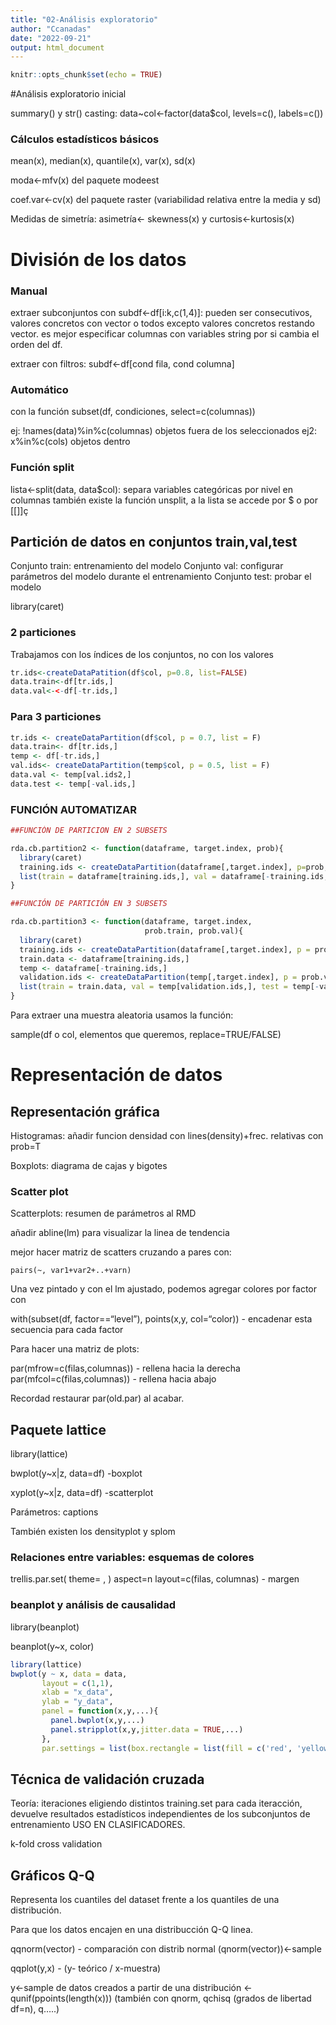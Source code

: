 ```yaml
---
title: "02-Análisis exploratorio"
author: "Ccanadas"
date: "2022-09-21"
output: html_document
---
```


```r
knitr::opts_chunk$set(echo = TRUE)
```

#Análisis exploratorio inicial

summary() y str()
casting: data~col<-factor(data$col, levels=c(), labels=c())

### Cálculos estadísticos básicos

mean(x), median(x), quantile(x), var(x), sd(x)

moda<-mfv(x) del paquete modeest

coef.var<-cv(x) del paquete raster (variabilidad relativa entre la media y sd)

Medidas de simetría: asimetría<- skewness(x) y curtosis<-kurtosis(x)




# División de los datos

### Manual

extraer subconjuntos con subdf<-df[i:k,c(1,4)]: pueden ser consecutivos,
valores concretos con vector o todos excepto valores concretos restando vector.
es mejor especificar columnas con variables string por si cambia el orden del df.

extraer con filtros: subdf<-df[cond fila, cond columna]


### Automático

con la función subset(df, condiciones, select=c(columnas))

ej: !names(data)%in%c(columnas) objetos fuera de los seleccionados
ej2: x%in%c(cols) objetos dentro 


### Función split
lista<-split(data, data$col): separa variables categóricas por nivel en columnas
también existe la función unsplit, a la lista se accede por $ o por [[]]ç


## Partición de datos en conjuntos train,val,test
Conjunto train: entrenamiento del modelo
Conjunto val: configurar parámetros del modelo durante el entrenamiento
Conjunto test: probar el modelo

library(caret)


### 2 particiones

Trabajamos con los índices de los conjuntos, no con los valores



```r
tr.ids<-createDataPatition(df$col, p=0.8, list=FALSE)
data.train<-df[tr.ids,]
data.val<-<-df[-tr.ids,]
```


### Para 3 particiones


```r
tr.ids <- createDataPartition(df$col, p = 0.7, list = F)
data.train<- df[tr.ids,]
temp <- df[-tr.ids,]
val.ids<- createDataPartition(temp$col, p = 0.5, list = F)
data.val <- temp[val.ids2,]
data.test <- temp[-val.ids,]
```

### FUNCIÓN AUTOMATIZAR

```r

##FUNCIÓN DE PARTICION EN 2 SUBSETS

rda.cb.partition2 <- function(dataframe, target.index, prob){
  library(caret)
  training.ids <- createDataPartition(dataframe[,target.index], p=prob, list = FALSE)
  list(train = dataframe[training.ids,], val = dataframe[-training.ids,])
}

##FUNCIÓN DE PARTICIÓN EN 3 SUBSETS

rda.cb.partition3 <- function(dataframe, target.index,
                              prob.train, prob.val){
  library(caret)
  training.ids <- createDataPartition(dataframe[,target.index], p = prob.train, list = FALSE)
  train.data <- dataframe[training.ids,]
  temp <- dataframe[-training.ids,]
  validation.ids <- createDataPartition(temp[,target.index], p = prob.val, list = FALSE)
  list(train = train.data, val = temp[validation.ids,], test = temp[-validation.ids,])
}

```

Para extraer una muestra aleatoria usamos la función:

sample(df o col, elementos que queremos, replace=TRUE/FALSE)



# Representación de datos

## Representación gráfica

Histogramas: añadir funcion densidad con lines(density)+frec. relativas con prob=T

Boxplots: diagrama de cajas y bigotes



### Scatter plot

Scatterplots: resumen de parámetros al RMD

añadir abline(lm) para visualizar la linea de tendencia

mejor hacer matriz de scatters cruzando a pares con:

`pairs(~, var1+var2+..+varn)`


Una vez pintado y con el lm ajustado, podemos agregar colores por factor con

with(subset(df, factor=="level"), points(x,y, col="color)) - encadenar esta
secuencia para cada factor


Para hacer una matriz de plots:

par(mfrow=c(filas,columnas)) - rellena hacia la derecha
par(mfcol=c(filas,columnas)) - rellena hacia abajo


Recordad restaurar par(old.par) al acabar.



## Paquete lattice

library(lattice)

bwplot(y~x|z, data=df) -boxplot

xyplot(y~x|z, data=df) -scatterplot

Parámetros: captions

También existen los densityplot y splom


### Relaciones entre variables: esquemas de colores

trellis.par.set( theme= , )
aspect=n
layout=c(filas, columnas) - margen

### beanplot y análisis de causalidad
library(beanplot)

beanplot(y~x, color)

```r

library(lattice)
bwplot(y ~ x, data = data, 
       layout = c(1,1), 
       xlab = "x_data",
       ylab = "y_data",
       panel = function(x,y,...){
         panel.bwplot(x,y,...)
         panel.stripplot(x,y,jitter.data = TRUE,...)
       },
       par.settings = list(box.rectangle = list(fill = c('red', 'yellow', 'green'))))
```



## Técnica de validación cruzada

Teoría: iteraciones eligiendo distintos training.set para cada iteracción, 
devuelve resultados estadísticos independientes de los subconjuntos de entrenamiento
USO EN CLASIFICADORES.

k-fold cross validation


## Gráficos Q-Q

Representa los cuantiles del dataset frente a los quantiles de una distribución.

Para que los datos encajen en una distribucción Q-Q linea.

qqnorm(vector) - comparación con distrib normal (qnorm(vector))<-sample

qqplot(y,x) - (y- teórico / x-muestra)

y<-sample de datos creados a partir de una distribución <- qunif(ppoints(length(x)))
(también con qnorm, qchisq (grados de libertad df=n), q.....)









